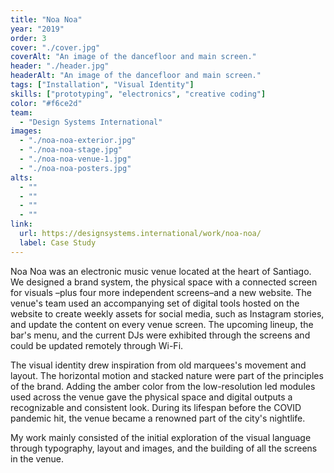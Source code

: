 ```yaml
---
title: "Noa Noa"
year: "2019"
order: 3
cover: "./cover.jpg"
coverAlt: "An image of the dancefloor and main screen."
header: "./header.jpg"
headerAlt: "An image of the dancefloor and main screen."
tags: ["Installation", "Visual Identity"]
skills: ["prototyping", "electronics", "creative coding"]
color: "#f6ce2d"
team:
  - "Design Systems International"
images:
  - "./noa-noa-exterior.jpg"
  - "./noa-noa-stage.jpg"
  - "./noa-noa-venue-1.jpg"
  - "./noa-noa-posters.jpg"
alts:
  - ""
  - ""
  - ""
  - ""
link:
  url: https://designsystems.international/work/noa-noa/
  label: Case Study
---
```


Noa Noa was an electronic music venue located at the heart of Santiago. We designed a brand system, the physical space with a connected screen for visuals –plus four more independent screens–and a new website. The venue's team used an accompanying set of digital tools hosted on the website to create weekly assets for social media, such as Instagram stories, and update the content on every venue screen. The upcoming lineup, the bar's menu, and the current DJs were exhibited through the screens and could be updated remotely through Wi-Fi.

The visual identity drew inspiration from old marquees's movement and layout. The horizontal motion and stacked nature were part of the principles of the brand. Adding the amber color from the low-resolution led modules used across the venue gave the physical space and digital outputs a recognizable and consistent look. During its lifespan before the COVID pandemic hit, the venue became a renowned part of the city's nightlife.

My work mainly consisted of the initial exploration of the visual language through typography, layout and images, and the building of all the screens in the venue.
